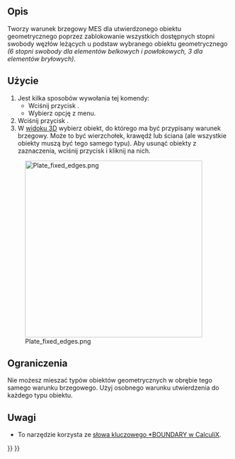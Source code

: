 <languages/>

{{Docnav
|[[FEM_ConstraintTransform/pl|Lokalny układ współrzędnych]]
|[[FEM_ConstraintRigidBody/pl|Wiązanie sztywnego ciała]]
|[[FEM_Workbench/pl|MES]]
|IconL=FEM_ConstraintTransform.svg
|IconR=FEM_ConstraintRigidBody.svg
|IconC=Workbench_FEM.svg
}}

{{GuiCommandContainer|
{{GuiCommand/pl
|Name=FEM ConstraintFixed
|Name/pl=MES: Warunek brzegowy utwierdzenia
|MenuLocation= Model → Warunki brzegowe i obciążenia mechaniczne → Warunek brzegowy utwierdzenia
|Workbenches=[[FEM_Workbench/pl|MES]]
|SeeAlso=[[FEM_ConstraintContact/pl|MES Wiązanie kontaktu]]
}}
{{GuiCommandFemInfo/pl
|Solvers=Wszystkie
}}
}}

<span id="Description"></span>
==Opis==

Tworzy warunek brzegowy MES dla utwierdzonego obiektu geometrycznego poprzez zablokowanie wszystkich dostępnych stopni swobody węzłów leżących u podstaw wybranego obiektu geometrycznego ''(6 stopni swobody dla elementów belkowych i powłokowych, 3 dla elementów bryłowych)''.

<span id="Usage"></span>
==Użycie==

# Jest kilka sposobów wywołania tej komendy:
#* Wciśnij przycisk {{Button|[[Image:FEM_ConstraintFixed.svg|16px]] [[FEM_ConstraintFixed/pl|Warunek brzegowy utwierdzenia]]}}.
#* Wybierz opcję {{MenuCommand|Model → Warunki brzegowe i obciążenia mechaniczne → [[Image:FEM_ConstraintFixed.svg|16px]] Warunek brzegowy utwierdzenia}} z menu.
# Wciśnij przycisk {{Button|Dodaj}}.
# W [[3D_view/pl|widoku 3D]] wybierz obiekt, do którego ma być przypisany warunek brzegowy. Może to być wierzchołek, krawędź lub ściana (ale wszystkie obiekty muszą być tego samego typu). Aby usunąć obiekty z zaznaczenia, wciśnij przycisk {{Button|Usuń}} i kliknij na nich.

[[Image:Plate_fixed_edges.png|400px]]

<div lang="en" dir="ltr" class="mw-content-ltr">
{{Caption|Square plate fixed (clamped) on all edges.}}
</div>

<span id="Limitations"></span>
==Ograniczenia==

Nie możesz mieszać typów obiektów geometrycznych w obrębie tego samego warunku brzegowego. Użyj osobnego warunku utwierdzenia do każdego typu obiektu.

<span id="Notes"></span>
==Uwagi==

* To narzędzie korzysta ze [https://web.mit.edu/calculix_v2.7/CalculiX/ccx_2.7/doc/ccx/node163.html słowa kluczowego *BOUNDARY w CalculiX].


{{Docnav
|[[FEM_ConstraintTransform/pl|Lokalny układ współrzędnych]]
|[[FEM_ConstraintRigidBody/pl|Wiązanie sztywnego ciała]]
|[[FEM_Workbench/pl|MES]]
|IconL=FEM_ConstraintTransform.svg
|IconR=FEM_ConstraintRigidBody.svg
|IconC=Workbench_FEM.svg
}}

{{FEM Tools navi{{#translation:}}}}
{{Userdocnavi{{#translation:}}}}